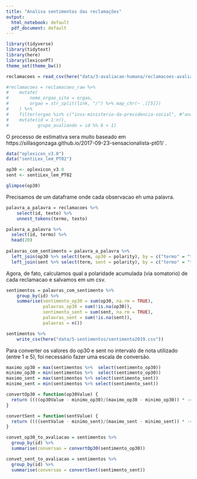 ```yaml
---
title: "Analisa sentimentos das reclamações"
output:
  html_notebook: default
  pdf_document: default
---
```


```r

library(tidyverse)
library(tidytext)
library(here)
library(lexiconPT)
theme_set(theme_bw())
```

```r
reclamacoes = read_csv(here("data/3-avaliacao-humana/reclamacoes-avaliadas-20190515.csv"))

#reclamacoes = reclamacoes_raw %>% 
#    mutate(
#        nome_orgao_site = orgao,
#        orgao = str_split(link, "/") %>% map_chr(~ .[[5]])
#    ) %>% 
#    filter(orgao %in% c("inss-ministerio-da-previdencia-social", #"anac-agencia-nacional-de-aviacao-civil")) %>% 
#    mutate(id = 1:n(), 
#           grupo_avaliando = id %% 6 + 1) 
```

O processo de estimativa sera muito baseado em https://sillasgonzaga.github.io/2017-09-23-sensacionalista-pt01/ . 

```r
data("oplexicon_v3.0")
data("sentiLex_lem_PT02")

op30 <- oplexicon_v3.0
sent <- sentiLex_lem_PT02

glimpse(op30)
```

Precisamos de um dataframe onde cada observacao eh uma palavra. 

```r
palavra_a_palavra = reclamacoes %>% 
    select(id, texto) %>% 
    unnest_tokens(termo, texto)

palavra_a_palavra %>%
  select(id, termo) %>%
  head(20)
  
palavras_com_sentimento = palavra_a_palavra %>% 
  left_join(op30 %>% select(term, op30 = polarity), by = c("termo" = "term")) %>% 
  left_join(sent %>% select(term, sent = polarity), by = c("termo" = "term")) 
```

Agora, de fato, calculamos qual a polaridade acumulada (via somatorio) de cada reclamacao e salvamos em um csv.

```r
sentimentos = palavras_com_sentimento %>% 
    group_by(id) %>%
    summarise(sentimento_op30 = sum(op30, na.rm = TRUE),
              palavras_op30 = sum(!is.na(op30)),
              sentimento_sent = sum(sent, na.rm = TRUE), 
              palavras_sent = sum(!is.na(sent)), 
              palavras = n())

sentimentos %>% 
    write_csv(here("data/5-sentimentos/sentimento2019.csv"))
```

Para converter os valores do op30 e sent no intervalo de nota utilizado (entre 1 e 5), foi necessário fazer uma escala de conversão.

```r
maximo_op30 = max(sentimentos %>%  select(sentimento_op30))
minimo_op30 = min(sentimentos %>%  select(sentimento_op30))
maximo_sent = max(sentimentos %>% select(sentimento_sent))
minimo_sent = min(sentimentos %>% select(sentimento_sent))

convertOp30 = function(op30Value) {
  return ((((op30Value - minimo_op30)/(maximo_op30 - minimo_op30)) * -4) + 5)
}

convertSent = function(sentValue) {
  return ((((sentValue - minimo_sent)/(maximo_sent - minimo_sent)) * -4) + 5)
}

convet_op30_to_avaliacao = sentimentos %>% 
  group_by(id) %>% 
  summarise(conversao = convertOp30(sentimento_op30))

convet_sent_to_avaliacao = sentimentos %>% 
  group_by(id) %>% 
  summarise(conversao = convertSent(sentimento_sent))

```



